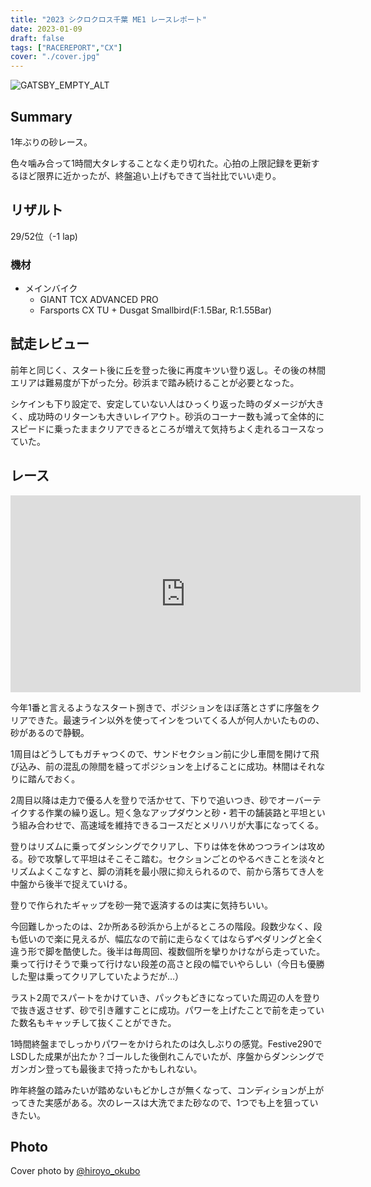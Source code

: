 ```yaml
---
title: "2023 シクロクロス千葉 ME1 レースレポート"
date: 2023-01-09
draft: false
tags: ["RACEREPORT","CX"]
cover: "./cover.jpg"
---
```


![GATSBY_EMPTY_ALT](./cover.jpg)

## Summary

1年ぶりの砂レース。

色々噛み合って1時間大タレすることなく走り切れた。心拍の上限記録を更新するほど限界に近かったが、終盤追い上げもできて当社比でいい走り。

## リザルト

29/52位（-1 lap)

### 機材

- メインバイク
  - GIANT TCX ADVANCED PRO
  - Farsports CX TU + Dusgat Smallbird(F:1.5Bar, R:1.55Bar)

## 試走レビュー

前年と同じく、スタート後に丘を登った後に再度キツい登り返し。その後の林間エリアは難易度が下がった分。砂浜まで踏み続けることが必要となった。

シケインも下り設定で、安定していない人はひっくり返った時のダメージが大きく、成功時のリターンも大きいレイアウト。砂浜のコーナー数も減って全体的にスピードに乗ったままクリアできるところが増えて気持ちよく走れるコースなっていた。

## レース

<iframe width="560" height="315" src="https://www.youtube.com/embed/h6y6OSFqBmU" title="YouTube video player" frameborder="0" allow="accelerometer; autoplay; clipboard-write; encrypted-media; gyroscope; picture-in-picture; web-share" allowfullscreen></iframe>

今年1番と言えるようなスタート捌きで、ポジションをほぼ落とさずに序盤をクリアできた。最速ライン以外を使ってインをついてくる人が何人かいたものの、砂があるので静観。

1周目はどうしてもガチャつくので、サンドセクション前に少し車間を開けて飛び込み、前の混乱の隙間を縫ってポジションを上げることに成功。林間はそれなりに踏んでおく。

2周目以降は走力で優る人を登りで活かせて、下りで追いつき、砂でオーバーテイクする作業の繰り返し。短く急なアップダウンと砂・若干の舗装路と平坦という組み合わせで、高速域を維持できるコースだとメリハリが大事になってくる。

登りはリズムに乗ってダンシングでクリアし、下りは体を休めつつラインは攻める。砂で攻撃して平坦はそこそこ踏む。セクションごとのやるべきことを淡々とリズムよくこなすと、脚の消耗を最小限に抑えられるので、前から落ちてき人を中盤から後半で捉えていける。

登りで作られたギャップを砂一発で返済するのは実に気持ちいい。

今回難しかったのは、2か所ある砂浜から上がるところの階段。段数少なく、段も低いので楽に見えるが、幅広なので前に走らなくてはならずペダリングと全く違う形で脚を酷使した。後半は毎周回、複数個所を攣りかけながら走っていた。乗って行けそうで乗って行けない段差の高さと段の幅でいやらしい（今日も優勝した聖は乗ってクリアしていたようだが…）

ラスト2周でスパートをかけていき、パックもどきになっていた周辺の人を登りで抜き返させず、砂で引き離すことに成功。パワーを上げたことで前を走っていた数名もキャッチして抜くことができた。

1時間終盤までしっかりパワーをかけられたのは久しぶりの感覚。Festive290でLSDした成果が出たか？ゴールした後倒れこんでいたが、序盤からダンシングでガンガン登っても最後まで持ったかもしれない。

昨年終盤の踏みたいが踏めないもどかしさが無くなって、コンディションが上がってきた実感がある。次のレースは大洗でまた砂なので、1つでも上を狙っていきたい。

## Photo

Cover photo by [@hiroyo_okubo](https://twitter.com/hiroyo_okubo/)
